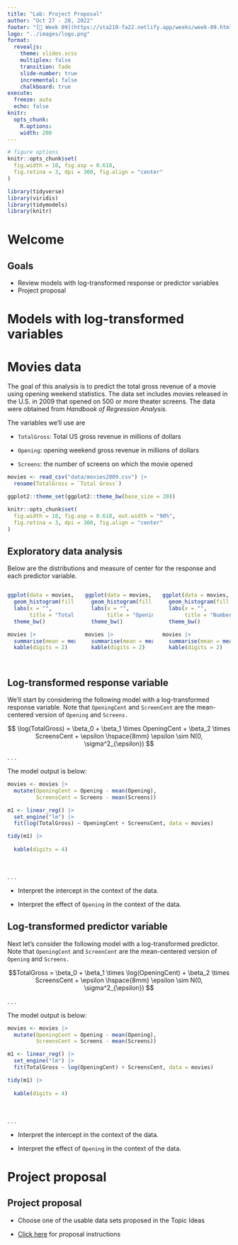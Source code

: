 ```yaml
---
title: "Lab: Project Proposal"
author: "Oct 27 - 28, 2022"
footer: "[🔗 Week 09](https://sta210-fa22.netlify.app/weeks/week-09.html)"
logo: "../images/logo.png"
format: 
  revealjs:
    theme: slides.scss
    multiplex: false
    transition: fade
    slide-number: true
    incremental: false 
    chalkboard: true
execute:
  freeze: auto
  echo: false
knitr:
  opts_chunk: 
    R.options:      
    width: 200
---
```


```r
# figure options
knitr::opts_chunk$set(
  fig.width = 10, fig.asp = 0.618,
  fig.retina = 3, dpi = 300, fig.align = "center"
)
```

```r
library(tidyverse)
library(viridis)
library(tidymodels)
library(knitr)
```

# Welcome

## Goals

-   Review models with log-transformed response or predictor variables
-   Project proposal

# Models with log-transformed variables

# Movies data {.midi}

The goal of this analysis is to predict the total gross revenue of a movie using opening weekend statistics. The data set includes movies released in the U.S. in 2009 that opened on 500 or more theater screens. The data were obtained from *Handbook of Regression Analysis.*

The variables we'll use are

-   `TotalGross`: Total US gross revenue in millions of dollars

-   `Opening`: opening weekend gross revenue in millions of dollars

-   `Screens`: the number of screens on which the movie opened

```r
movies <- read_csv("data/movies2009.csv") |>
  rename(TotalGross = `Total Gross`)

ggplot2::theme_set(ggplot2::theme_bw(base_size = 20))

knitr::opts_chunk$set(
  fig.width = 10, fig.asp = 0.618, out.width = "90%",
  fig.retina = 3, dpi = 300, fig.align = "center"
)

```

## Exploratory data analysis

Below are the distributions and measure of center for the response and each predictor variable.

::: {.columns width="33%"}
::: {.column width="33%"}
```r
ggplot(data = movies, aes(x = TotalGross)) + 
  geom_histogram(fill = "steelblue", color = "black") +
  labs(x = "", 
       title = "Total Gross Revenue") + 
  theme_bw()

movies |>
  summarise(mean = mean(TotalGross), median = median(TotalGross)) |>
  kable(digits = 2)
  
```
:::

::: {.column width="33%"}
```r
ggplot(data = movies, aes(x = Opening)) + 
  geom_histogram(fill = "steelblue", color = "black") +
  labs(x = "", 
       title = "Opening Weekend Revenue") + 
  theme_bw()

movies |>
  summarise(mean = mean(Opening), median = median(Opening)) |>
  kable(digits = 2)
```
:::

::: {.column width="33%"}
```r
ggplot(data = movies, aes(x = Screens)) + 
  geom_histogram(fill = "steelblue", color = "black") +
  labs(x = "", 
       title = "Number of Theater Screens Opening Weekend") + 
  theme_bw()

movies |>
  summarise(mean = mean(Screens), median = median(Screens)) |>
  kable(digits = 2)
```
:::
:::

## Log-transformed response variable {.small}

We'll start by considering the following model with a log-transformed response variable. Note that `OpeningCent` and `ScreenCent` are the mean-centered version of `Opening` and `Screens.`

$$
\log(TotalGross) = \beta_0 + \beta_1 \times OpeningCent + \beta_2 \times ScreensCent + \epsilon \hspace{8mm} \epsilon \sim N(0, \sigma^2_{\epsilon})
$$

. . .

The model output is below:

```r
movies <- movies |>
  mutate(OpeningCent = Opening - mean(Opening), 
         ScreensCent = Screens - mean(Screens))

m1 <- linear_reg() |>
  set_engine("lm") |>
  fit(log(TotalGross) ~ OpeningCent + ScreensCent, data = movies)

tidy(m1) |>
  
  kable(digits = 4)
```

<br>

. . .

::: question
-   Interpret the intercept in the context of the data.

-   Interpret the effect of `Opening` in the context of the data.
:::

## Log-transformed predictor variable {.small}

Next let's consider the following model with a log-transformed predictor. Note that `OpeningCent` and `ScreenCent` are the mean-centered version of `Opening` and `Screens.`

$$TotalGross = \beta_0 + \beta_1 \times \log(OpeningCent) + \beta_2 \times ScreensCent + \epsilon \hspace{8mm} \epsilon \sim N(0, \sigma^2_{\epsilon})
$$

. . .

The model output is below:

```r
movies <- movies |>
  mutate(OpeningCent = Opening - mean(Opening), 
         ScreensCent = Screens - mean(Screens))

m1 <- linear_reg() |>
  set_engine("lm") |>
  fit(TotalGross ~ log(OpeningCent) + ScreensCent, data = movies)

tidy(m1) |>
  
  kable(digits = 4)
```

<br>

. . .

::: question
-   Interpret the intercept in the context of the data.

-   Interpret the effect of `Opening` in the context of the data.
:::

# Project proposal 

## Project proposal 

-   Choose one of the usable data sets proposed in the Topic Ideas

-   [Click here](https://sta210-fa22.netlify.app/project-instructions.html#project-proposal) for proposal instructions
